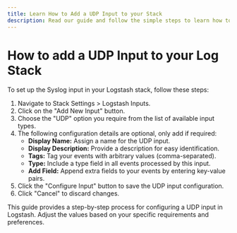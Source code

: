```yaml
---
title: Learn How to Add a UDP Input to your Stack
description: Read our guide and follow the simple steps to learn how to configure a UDP Input on your Logstash Instance
---
```


# How to add a UDP Input to your Log Stack

To set up the Syslog input in your Logstash stack, follow these steps:

1. Navigate to Stack Settings > Logstash Inputs.
2. Click on the "Add New Input" button.
3. Choose the "UDP" option you require from the list of available input types.
4. The following configuration details are optional, only add if required:
   - **Display Name:** Assign a name for the UDP input.
   - **Display Description:** Provide a description for easy identification.
   - **Tags:** Tag your events with arbitrary values (comma-separated).
   - **Type:** Include a type field in all events processed by this input.
   - **Add Field:** Append extra fields to your events by entering key-value pairs.
5. Click the "Configure Input" button to save the UDP input configuration.
6. Click "Cancel" to discard changes.

This guide provides a step-by-step process for configuring a UDP input in Logstash. 
Adjust the values based on your specific requirements and preferences.